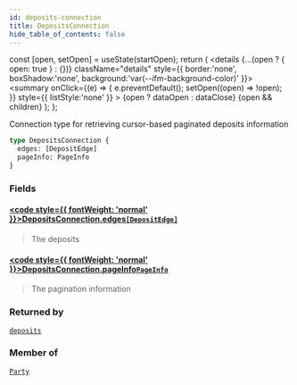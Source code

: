 ```yaml
---
id: deposits-connection
title: DepositsConnection
hide_table_of_contents: false
---
```







  const [open, setOpen] = useState(startOpen);
  return (
    <details {...(open ? { open: true } : {})} className="details" style={{ border:'none', boxShadow:'none', background:'var(--ifm-background-color)' }}>
      <summary
        onClick={(e) => {
          e.preventDefault();
          setOpen((open) => !open);
        }}
        style={{ listStyle:'none' }}
      >
      {open ? dataOpen : dataClose}
      </summary>
      {open && children}
    </details>
  );
};




Connection type for retrieving cursor-based paginated deposits information


```graphql
type DepositsConnection {
  edges: [DepositEdge]
  pageInfo: PageInfo
}
```


### Fields

#### [<code style={{ fontWeight: 'normal' }}>DepositsConnection.<b>edges</b></code>](#)<Bullet />[`[DepositEdge]`](/testnet/api/graphql/objects/deposit-edge) <Badge class="secondary" text="list"/> <Badge class="secondary" text="object"/>
> The deposits
> 

#### [<code style={{ fontWeight: 'normal' }}>DepositsConnection.<b>pageInfo</b></code>](#)<Bullet />[`PageInfo`](/testnet/api/graphql/objects/page-info) <Badge class="secondary" text="object"/>
> The pagination information
> 



### Returned by

[`deposits`](/testnet/api/graphql/queries/deposits)  <Badge class="secondary" text="query"/>

### Member of

[`Party`](/testnet/api/graphql/objects/party)  <Badge class="secondary" text="object"/>

